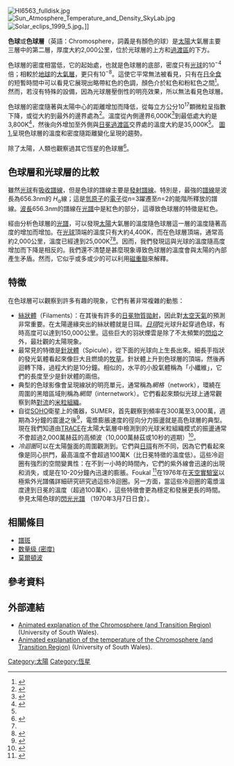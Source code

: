 {{noteTA
|G1=物理学
}}

[[Image:HI6563_fulldisk.jpg|thumb]]
[[File:Sun_Atmosphere_Temperature_and_Density_SkyLab.jpg|thumb]]
[[File:Solar_eclips_1999_5.jpg|thumb]]。]]

'''色球'''或'''色球層'''（英語：Chromosphere，詞義是有顏色的球）是[[太陽|太陽]]大氣層主要三層中的第二層，厚度大約2,000公里，位於光球層的上方和[[過渡區|過渡區]]的下方。

色球層的密度相當低，它的起始處，也就是色球層的底部，密度只有[[光球|光球]]的10<sup>−4</sup>倍；相較於[[地球|地球]]的[[大氣層|大氣層]]，更只有10<sup>−8</sup>。這使它平常無法被看見，只有在[[日全食|日全食]]的短暫時間中可以看見它展現出略帶紅色的色調，顏色介於紅色和粉紅色之間<ref name="Freedman">{{cite book|last=Freedman|first=R. A.|last2=Kaufmann III|first2=W. J.|year=2008|title=Universe|url=https://archive.org/details/universe0008edfree|publisher=W. H. Freeman and Co.|location=New York, USA|page=[https://archive.org/details/universe0008edfree/page/762 762]|isbn=978-0-7167-8584-2}}</ref>。
然而，若沒有特殊的設備，因為光球層壓倒性的明亮效果，所以無法看見色球層。

色球層的密度隨著與太陽中心的距離增加而降低，從每立方公分10<sup>17</sup>顆微粒呈指數下降，或從大約{{val|2|e=-4|u=kg/m<sup>3</sup>}}到最外的邊界處為{{val|1.6|e=-11|u=kg/m<sup>3</sup>}}<ref>{{Cite journal|title=Chromospheric magnetic field and density structure measurements using hard X-rays in a flaring coronal loop|url=http://www.aanda.org/10.1051/0004-6361:200810719|last=Kontar|first=E. P.|last2=Hannah|first2=I. G.|date=2008-10|journal=Astronomy & Astrophysics|issue=3|doi=10.1051/0004-6361:200810719|volume=489|pages=L57–L60|issn=0004-6361|arxiv=0808.3334|bibcode=2008A&A...489L..57K|last3=MacKinnon|first3=A. L.}}</ref>。溫度從內側邊界6,000K<ref name="nasa">{{cite web|title=SP-402 A New Sun: The Solar Results From Skylab|url=http://history.nasa.gov/SP-402/p2.htm|archiveurl=https://web.archive.org/web/20041118125616/http://history.nasa.gov/SP-402/p2.htm|archivedate=2004-11-18|deadurl=yes}}</ref>到最低處大約是 3,800K<ref>{{Cite journal|title=The Solar Temperature Minimum and Chromosphere|url=https://ui.adsabs.harvard.edu/abs/2003ASPC..286..419A|last=Avrett|first=E. H.|date=2003-01-01|volume=286|pages=419|bibcode=2003ASPC..286..419A}}</ref>，然後向外增加至外側與[[日冕|日冕]][[過渡區|過渡區]]交界處的溫度大約是35,000K<ref name="nasa" />。
[[:File:Sun_Atmosphere_Temperature_and_Density_SkyLab.jpg|圖1.]]呈現色球層的溫度和密度隨距離變化呈現的趨勢。

除了太陽，人類也觀察過其它恆星的色球層<ref>{{cite web|title=The Chromosphere|url=http://solarscience.msfc.nasa.gov/chromos.shtml|access-date=2015-04-29|archive-url=https://web.archive.org/web/20140404000148/http://solarscience.msfc.nasa.gov/chromos.shtml|archive-date=2014-04-04|dead-url=yes}}</ref>。

== 色球層和光球層的比較 ==
雖然[[光球|光球]]有[[譜線#譜線類型|吸收譜線]]，但是色球的譜線主要是[[譜線#譜線類型|發射譜線]]。特別是，最強的[[譜線|譜線]]是波長為656.3nm的 ''H''<sub>α</sub>線；這是[[氫原子|氫原子]]的[[電子|電子]]從''n''=3躍遷至''n''=2的能階所釋放的譜線。[[波長|波長]]656.3nm的譜線在[[光譜|光譜]]中是紅色的部分，這導致色球層的特徵是紅色。 

經由分析色球層的[[光譜|光譜]]，可以發現[[太陽|太陽]]大氣層的溫度隨色球層這一層的溫度隨著高度的增加而增加。在[[光球|光球]]頂端的溫度只有大約4,400K，而在色球層頂端，通常高約2,000公里，溫度已經達到25,000K<ref name="Freedman" /><ref>{{cite web|title=Sun|url=http://www.nasa.gov/worldbolok/sun_worldbook.html|publisher=World Book at NASA}}{{dead link|date=May 2012}}</ref>。因而，我們發現這與光球的溫度隨高度增加而下降是相反的。我們還不清楚是甚麼現象導致色球層的溫度會與太陽的內部產生矛盾。然而，它似乎或多或少的可以利用[[磁重聯|磁重聯]]來解釋。

== 特徵 ==
在色球層可以觀察到許多有趣的現象，它們有著非常複雜的動態： 
* [[絲狀體|絲狀體]]（Filaments）：在其後有許多的[[日冕物質拋射|日冕物質拋射]]，因此對[[太空天氣|太空天氣]]的預測非常重要。在太陽邊緣突出的絲狀體就是日珥。''[[日珥|日珥]]''從光球升起穿過色球，有時高度可以達到150,000公里。這些巨大的羽狀煙雲是除了不太頻繁的[[閃焰|閃焰]]之外，最壯觀的太陽現象。
* 最常見的特徵是[[針狀體|針狀體]]（Spicule），從下面的光球向上生長出來。細長手指狀的發光氣體看起來像巨大且燃燒的[[禾本科|牧草]]。針狀體上升到色球層的頂端，然後再迴轉下降，過程大約是10分鐘。相似的，水平的小股氣體稱為「小纖維」，它們的長度至少是針狀體的兩倍。 
* 典型的色球影像會呈現線狀的明亮單元，通常稱為''網格''（network），環繞在周圍的黑暗區域則稱為''網間''（internetwork）。它們看起來類似光球上通常觀察到熱[[對流|對流]]的[[米粒組織|米粒組織]]。
* 自從[[太陽和太陽風層探測器|SOHO]]衛星上的儀器，SUMER，首先觀察到頻率在300萬至3,000萬，週期為3分鐘的震盪之後<ref>{{Cite journal|title=SUMER Observations Confirm the Dynamic Nature of the Quiet Solar Outer Atmosphere: The Internetwork Chromosphere|url=https://iopscience.iop.org/article/10.1086/310836|last=Carlsson|first=Mats|last2=Judge|first2=P. G.|date=1997-09-01|journal=The Astrophysical Journal|issue=1|doi=10.1086/310836|volume=486|pages=L63–L66|bibcode=1997ApJ...486L..63C|last3=Wilhelm|first3=K.}}</ref>，電漿膨脹速度的徑向分力振盪就是高色球層的典型。現在我們知道由[[太陽過渡區與日冕探測器|TRACE]]在太陽大氣層中檢測到的光球米粒組織模式的振盪通常不會超過2,000萬赫茲的高頻波（10,000萬赫茲或10秒的週期）<ref>{{Cite journal|title=High-Frequency Waves Detected in the Solar Atmosphere|url=https://iopscience.iop.org/article/10.1086/427181|last=DeForest|first=C. E.|date=2004-12-10|journal=The Astrophysical Journal|issue=1|doi=10.1086/427181|volume=617|pages=L89–L92|language=en|issn=0004-637X|bibcode=2004ApJ...617L..89D}}</ref>。
* ''冷迴圈''可以在太陽盤面的周圍觀測到。它們與[[日珥|日珥]]有所不同，因為它們看起來像是同心拱門，最高溫度不會超過100萬K（比日冕特徵的溫度低）。這些冷迴圈有強烈的空間變異性：在不到一小時的時間內，它們的紫外線會迅速的出現和消失，或是在10-20分鐘內迅速的膨脹。Foukal <ref>{{Cite journal|title=The pressure and energy balance of the cool corona over sunspots|url=http://adsabs.harvard.edu/doi/10.1086/154862|last=Foukal|first=P. V.|date=1976-12|journal=The Astrophysical Journal|doi=10.1086/154862|volume=210|pages=575|language=en|issn=0004-637X|bibcode=1976ApJ...210..575F}}</ref>在1976年在[[天空實驗室|天空實驗室]]以極紫外光譜儀詳細研究研究過這些冷迴圈。另一方面，當這些冷迴圈的電漿溫度達到日冕的溫度（超過100萬K），這些特徵會更為穩定和發展更長的時間。參見太陽色球的[https://web.archive.org/web/20160205135129/http://atkinsopht.com/ast/astrpage.htm 閃光光譜] （1970年3月7日日食）。

== 相關條目 ==
*[[譜斑|譜斑]]
*[[数量级_(密度)|数量级 (密度)]]
*[[莫爾頓波|莫爾頓波]]

== 參考資料 ==
{{reflist}}

== 外部連結 ==
* [http://alienworlds.southwales.ac.uk/sunStructure.html#/transitionregion Animated explanation of the Chromosphere (and Transition Region) ] (University of South Wales).
* [http://alienworlds.soutuphwales.ac.uk/sunStructure.html#/transitiontemp Animated explanation of the temperature of the Chromosphere (and Transition Region)]{{dead link|date=2018年4月|bot=InternetArchiveBot|fix-attempted=yes}} (University of South Wales).

{{太阳}}
{{恒星}}

{{Authority control}}
[[Category:太陽|Category:太陽]] 
[[Category:恆星|Category:恆星]]